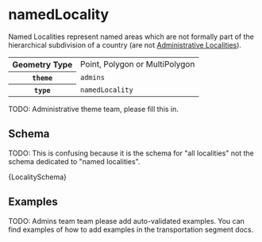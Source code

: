 
# namedLocality

Named Localities represent named areas which are not formally part of
the hierarchical subdivision of a country (are not
[Administrative Localities](administrativeLocality)).

<table>
  <tr>
    <th>Geometry Type</th>
    <td>Point, Polygon or MultiPolygon</td>
  </tr>
  <tr>
    <th><code>theme</code></th>
    <td><code>admins</code></td>
  </tr>
  <tr>
    <th><code>type</code></th>
    <td><code>namedLocality</code></td>
  </tr>
</table>

TODO: Administrative theme team, please fill this in.

## Schema

TODO: This is confusing because it is the schema for "all localities"
not the schema dedicated to "named localities".

<Tabs>
  <TabItem value="browsable" label="Browsable" default>
    <JSONSchemaViewer schema={ yamlLoad(LocalitySchema) } resolverOptions={ generateResolverOptions({remote: true, basePath: '/admins'})}/>
  </TabItem>
  <TabItem value="yaml" label="YAML" default>
    <CodeBlock language="jsx">{LocalitySchema}</CodeBlock>
  </TabItem>
</Tabs>

## Examples

TODO: Admins team team please add auto-validated examples. You can find
      examples of how to add examples in the transportation segment
      docs.
